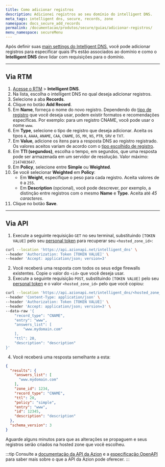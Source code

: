 ```yaml
---
title: Como adicionar registros
description: Adicionei registros ao seu domínio do intelligent DNS.
meta_tags: intelligent dns, secure, records, zone
namespace: docs_secure_add_records
permalink: /documentacao/produtos/secure/guias/adicionar-registros/
menu_namespace: secureMenu
---
```


Após definir suas [main settings do Intelligent DNS](/pt-br/documentacao/produtos/guias/secure/intelligent-dns-configurar-main-settings/), você pode adicionar registros para especificar quais IPs estão associados ao domínio e como o **Intelligent DNS** deve lidar com requisições para o domínio.

---

## Via RTM

1. [Acesse o RTM](/pt-br/documentacao/produtos/guias/como-acessar-o-rtm/) > **Intelligent DNS**.
2. Na lista, escolha o intelligent DNS no qual deseja adicionar registros.
3. Selecione a aba **Records**.
4. Clique no botão **Add Record**.
5. Em **Name**, forneça o nome do novo registro. Dependendo do [tipo de registro](/pt-br/documentacao/produtos/intelligent-dns/#type) que você deseja usar, podem existir formatos e recomendações específicas. Por exemplo: para um registro CNAME, você pode usar o nome `www`.
6. Em **Type**, selecione o tipo de registro que deseja adicionar. Aceita os tipos `A`, `AAAA`, `ANAME`, `CAA`, `CNAME`, `DS`, `MX`, `NS`, `PTR`, `SRV` e `TXT`.
7. Em **Value**, adicione os itens para a resposta DNS ao registro registrado. Os valores aceitos variam de acordo com o [tipo escolhido de registro](/pt-br/documentacao/produtos/intelligent-dns/#type).
8. Em **TTl (segundos)**, escolha o tempo, em segundos, que uma resposta pode ser armazenada em um servidor de resolução. Valor máximo: `2147483647`.
9. Em **Policy**, selecione entre **Simple** ou **Weighted**.
10. Se você selecionar **Weighted** em **Policy**:
    - Em **Weight**, especifique o peso para cada registro. Aceita valores de `0` a `255`.
    - Em **Description** (opcional), você pode descrever, por exemplo, a distinção entre registros com o mesmo **Name** e **Type**. Aceita até *45 caracteres*. 
11. Clique no botão **Save**.

---

## Via API

1. Execute a seguinte requisição `GET` no seu terminal, substituindo `[TOKEN VALUE]` pelo seu [personal token](/pt-br/documentacao/produtos/guias/personal-tokens/) para recuperar seu `<hosted_zone_id>`:

```bash
curl --location 'https://api.azionapi.net/intelligent_dns' \
--header 'Authorization: Token [TOKEN VALUE]' \
--header 'Accept: application/json; version=3'
```

2. Você receberá uma resposta com todos os seus edge firewalls existentes. Copie o valor do `<id>` que você deseja usar.
3. Execute a seguinte requisição `POST`, substituindo `[TOKEN VALUE]` pelo seu [personal token](/pt-br/documentacao/produtos/guias/personal-tokens/) e o valor `<hosted_zone_id>` pelo que você copiou:

```bash
curl --location 'https://api.azionapi.net/intelligent_dns/<hosted_zone_id>/records' \
--header 'Content-Type: application/json' \
--header 'Authorization: Token [TOKEN VALUE]' \
--header 'Accept: application/json; version=3' \
--data-raw '{
    "record_type": "CNAME",
    "entry": "www",
    "answers_list": [
        "www.mydomain.com"
    ],
    "ttl": 20,
    "description": "description"
}'
```

4. Você receberá uma resposta semelhante a esta:

```json
{
  "results": {
    "answers_list": [
      "www.mydomain.com"
    ],
    "zone_id": 1234,
    "record_type": "CNAME",
    "ttl": 20,
    "policy": "simple",
    "entry": "www",
    "id": 12345,
    "description": "description"
  },
  "schema_version": 3
}
```

Aguarde alguns minutos para que as alterações se propaguem e seus registros serão criados na hosted zone que você escolheu.

:::tip
Consulte a [documentação da API da Azion](https://api.azion.com/) e a [especificação OpenAPI](https://github.com/aziontech/azionapi-openapi/) para saber mais sobre o que a API da Azion pode oferecer.
:::
